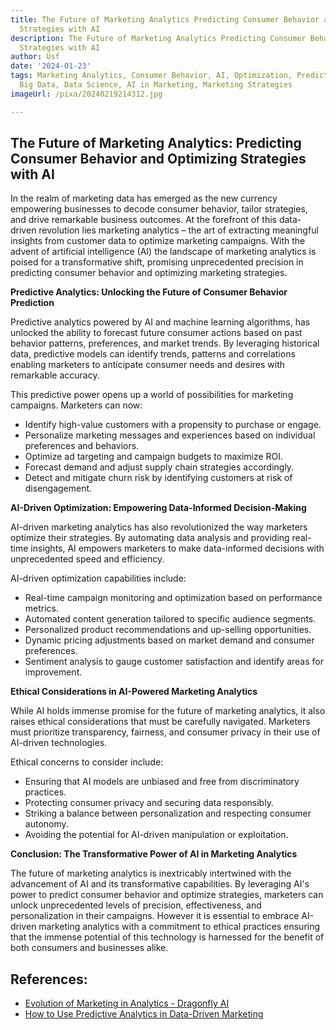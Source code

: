 ```yaml
---
title: The Future of Marketing Analytics Predicting Consumer Behavior and Optimizing
  Strategies with AI
description: The Future of Marketing Analytics Predicting Consumer Behavior and Optimizing
  Strategies with AI
author: Usf
date: '2024-01-23'
tags: Marketing Analytics, Consumer Behavior, AI, Optimization, Predictive Analytics,
  Big Data, Data Science, AI in Marketing, Marketing Strategies
imageUrl: /pixa/20240219214312.jpg

---
```

## The Future of Marketing Analytics: Predicting Consumer Behavior  and Optimizing Strategies with AI

In the realm of marketing data has emerged as the new currency empowering businesses  to decode consumer behavior, tailor strategies, and drive remarkable  business outcomes. At the forefront of this data-driven  revolution lies marketing analytics – the  art of extracting meaningful insights from customer data to optimize marketing campaigns. With the  advent of artificial intelligence  (AI) the landscape of marketing analytics is poised for a transformative shift, promising unprecedented precision in  predicting consumer behavior and optimizing marketing strategies.

**Predictive Analytics: Unlocking the Future of Consumer Behavior Prediction**

Predictive analytics powered by AI and machine learning algorithms, has unlocked the ability to forecast future consumer actions  based on  past behavior patterns, preferences, and market trends. By leveraging historical data, predictive  models can identify trends, patterns and correlations enabling  marketers to anticipate consumer  needs and desires with remarkable accuracy.

This predictive power  opens up a world of possibilities for marketing campaigns. Marketers can now:

- Identify high-value customers with a propensity  to purchase or engage.
- Personalize marketing messages and experiences based on individual preferences and behaviors.
- Optimize  ad targeting and  campaign budgets  to maximize ROI.
- Forecast demand and adjust supply chain strategies accordingly.
-  Detect and mitigate churn risk by identifying  customers at risk of disengagement.

**AI-Driven Optimization: Empowering Data-Informed  Decision-Making**

AI-driven marketing analytics has also revolutionized the way marketers optimize their strategies. By automating data analysis and providing  real-time insights,  AI empowers marketers to make data-informed decisions with unprecedented speed and  efficiency.

AI-driven optimization capabilities include:

- Real-time campaign monitoring and optimization based on performance  metrics.
- Automated  content generation  tailored  to specific audience segments.
- Personalized product recommendations and up-selling opportunities.
- Dynamic pricing adjustments based on market  demand and consumer preferences.
- Sentiment  analysis to gauge customer satisfaction and identify areas for  improvement.

**Ethical Considerations in AI-Powered Marketing Analytics**

While AI holds immense promise for the future of marketing analytics,  it also raises ethical considerations that must be carefully navigated. Marketers must prioritize transparency, fairness, and  consumer privacy in their use of AI-driven technologies.

Ethical concerns to consider include:

- Ensuring that AI models are unbiased and free from discriminatory  practices.
- Protecting  consumer privacy and securing data responsibly.
- Striking a balance between personalization and respecting consumer autonomy.
- Avoiding the potential for AI-driven manipulation or exploitation.

**Conclusion: The Transformative Power of AI in Marketing Analytics**

The future of marketing analytics is inextricably intertwined with the advancement of AI and its transformative  capabilities. By  leveraging AI's power to  predict consumer behavior and optimize  strategies, marketers can unlock  unprecedented levels of precision, effectiveness, and personalization in their campaigns. However it  is essential to embrace  AI-driven marketing analytics with a commitment to ethical practices ensuring that the immense potential of this technology is harnessed for the benefit of both  consumers  and businesses  alike.

## References:
- [Evolution of Marketing in Analytics - Dragonfly AI](https://dragonflyai.co/resource/evolution-of-marketing-analytics)
- [How to Use Predictive Analytics in Data-Driven Marketing](https://www.marketingevolution.com/knowledge-center/the-role-of-predictive-analytics-in-data-driven-marketing)
